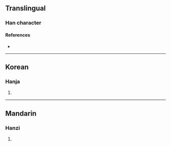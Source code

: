 {{character info}}
==Translingual==

===Han character===
{{Han char|rn=19|rad=力|as=13|sn=15|four=|canj=XYOKS,YOKS|ids=⿰豦力}}

====References====
* {{Han ref|kx=0149.280|dkj=02454|dj=0337.110|hdz=10381.100|uh=52EE|ud=21230}}

----

==Korean==

===Hanja===
{{ko-hanja|hangeul=거|rv=geo|mr=kŏ|y=ke}}

# {{rfdef|ko|sort=力13}}

----

==Mandarin==

===Hanzi===
{{cmn-hanzi|pin=[[jù]] ([[ju4]])|wg=chü<sup>4</sup>}}

# {{rfdef|cmn|sort=力13}}